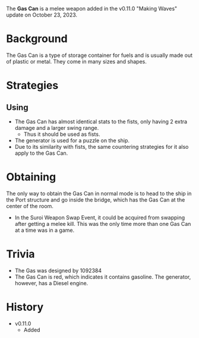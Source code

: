 The **Gas Can** is a melee weapon added in the v0.11.0 "Making Waves" update on October 23, 2023.

# Background
The Gas Can is a type of storage container for fuels and is usually made out of plastic or metal. They come in many sizes and shapes.

# Strategies
## Using
- The Gas Can has almost identical stats to the fists, only having 2 extra damage and a larger swing range.
  - Thus it should be used as fists.
- The generator is used for a puzzle on the ship.
- Due to its similarity with fists, the same countering strategies for it also apply to the Gas Can.

# Obtaining
The only way to obtain the Gas Can in normal mode is to head to the ship in the Port structure and go inside the bridge, which has the Gas Can at the center of the room.
- In the Suroi Weapon Swap Event, it could be acquired from swapping after getting a melee kill. This was the only time more than one Gas Can at a time was in a game.

# Trivia
- The Gas was designed by 1092384
- The Gas Can is red, which indicates it contains gasoline. The generator, however, has a Diesel engine.

# History
- v0.11.0
  - Added
